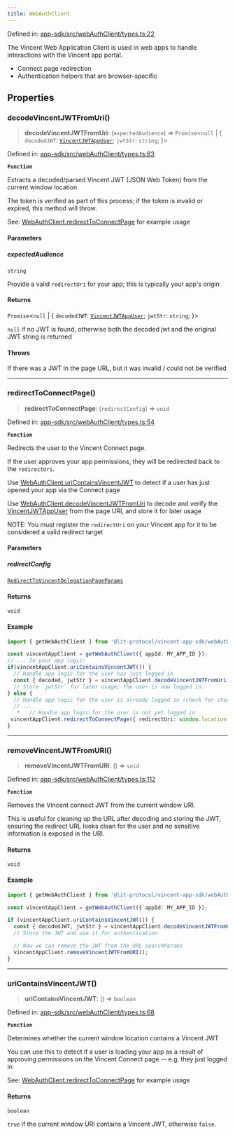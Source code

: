 ```yaml
---
title: WebAuthClient
---
```


Defined in: [app-sdk/src/webAuthClient/types.ts:22](https://github.com/LIT-Protocol/Vincent/blob/73da7c01d4eb076a0ff8650f85c7adf29f486588/packages/libs/app-sdk/src/webAuthClient/types.ts#L22)

The Vincent Web Application Client is used in web apps to handle interactions with the Vincent app portal.

- Connect page redirection
- Authentication helpers that are browser-specific

## Properties

### decodeVincentJWTFromUri()

> **decodeVincentJWTFromUri**: (`expectedAudience`) => `Promise`\<`null` \| \{ `decodedJWT`: [`VincentJWTAppUser`](/api-reference/app-sdk/jwt/interfaces/VincentJWTAppUser); `jwtStr`: `string`; \}\>

Defined in: [app-sdk/src/webAuthClient/types.ts:83](https://github.com/LIT-Protocol/Vincent/blob/73da7c01d4eb076a0ff8650f85c7adf29f486588/packages/libs/app-sdk/src/webAuthClient/types.ts#L83)

**`Function`**

Extracts a decoded/parsed Vincent JWT (JSON Web Token) from the current window location

The token is verified as part of this process; if the token is invalid or expired, this method will throw.

See: [WebAuthClient.redirectToConnectPage](./#redirecttoconnectpage) for example usage

#### Parameters

##### expectedAudience

`string`

Provide a valid `redirectUri` for your app; this is typically your app's origin

#### Returns

`Promise`\<`null` \| \{ `decodedJWT`: [`VincentJWTAppUser`](/api-reference/app-sdk/jwt/interfaces/VincentJWTAppUser); `jwtStr`: `string`; \}\>

`null` if no JWT is found, otherwise both the decoded jwt and the original JWT string is returned

#### Throws

If there was a JWT in the page URL, but it was invalid / could not be verified

***

### redirectToConnectPage()

> **redirectToConnectPage**: (`redirectConfig`) => `void`

Defined in: [app-sdk/src/webAuthClient/types.ts:54](https://github.com/LIT-Protocol/Vincent/blob/73da7c01d4eb076a0ff8650f85c7adf29f486588/packages/libs/app-sdk/src/webAuthClient/types.ts#L54)

**`Function`**

Redirects the user to the Vincent Connect page.

If the user approves your app permissions, they will be redirected back to the `redirectUri`.

Use [WebAuthClient.uriContainsVincentJWT](./#uricontainsvincentjwt) to detect if a user has just opened your app via the Connect page

Use [WebAuthClient.decodeVincentJWTFromUri](./#decodevincentjwtfromuri) to decode and verify the [VincentJWTAppUser](/api-reference/app-sdk/jwt/interfaces/VincentJWTAppUser) from the page URI, and store it for later usage

NOTE: You must register the `redirectUri` on your Vincent app for it to be considered a valid redirect target

#### Parameters

##### redirectConfig

[`RedirectToVincentDelegationPageParams`](./RedirectToVincentDelegationPageParams)

#### Returns

`void`

#### Example

```typescript
import { getWebAuthClient } from '@lit-protocol/vincent-app-sdk/webAuthClient';

const vincentAppClient = getWebAuthClient({ appId: MY_APP_ID });
// ... In your app logic:
if(vincentAppClient.uriContainsVincentJWT()) {
  // Handle app logic for the user has just logged in
  const { decoded, jwtStr } = vincentAppClient.decodeVincentJWTFromUri(EXPECTED_AUDIENCE);
  // Store `jwtStr` for later usage; the user is now logged in.
} else {
  // Handle app logic for the user is already logged in (check for stored & unexpired JWT)
  // ...
   *   // Handle app logic for the user is not yet logged in
 vincentAppClient.redirectToConnectPage({ redirectUri: window.location.href });
}
```

***

### removeVincentJWTFromURI()

> **removeVincentJWTFromURI**: () => `void`

Defined in: [app-sdk/src/webAuthClient/types.ts:112](https://github.com/LIT-Protocol/Vincent/blob/73da7c01d4eb076a0ff8650f85c7adf29f486588/packages/libs/app-sdk/src/webAuthClient/types.ts#L112)

**`Function`**

Removes the Vincent connect JWT from the current window URI.

This is useful for cleaning up the URL after decoding and storing the JWT,
ensuring the redirect URL looks clean for the user and no sensitive information
is exposed in the URI.

#### Returns

`void`

#### Example

```typescript
import { getWebAuthClient } from '@lit-protocol/vincent-app-sdk/webAuthClient';

const vincentAppClient = getWebAuthClient({ appId: MY_APP_ID });

if (vincentAppClient.uriContainsVincentJWT()) {
  const { decodedJWT, jwtStr } = vincentAppClient.decodeVincentJWTFromUri(EXPECTED_AUDIENCE);
  // Store the JWT and use it for authentication

  // Now we can remove the JWT from the URL searchParams
  vincentAppClient.removeVincentJWTFromURI();
}
```

***

### uriContainsVincentJWT()

> **uriContainsVincentJWT**: () => `boolean`

Defined in: [app-sdk/src/webAuthClient/types.ts:68](https://github.com/LIT-Protocol/Vincent/blob/73da7c01d4eb076a0ff8650f85c7adf29f486588/packages/libs/app-sdk/src/webAuthClient/types.ts#L68)

**`Function`**

Determines whether the current window location contains a Vincent JWT

You can use this to detect if a user is loading your app as a result of approving permissions
on the Vincent Connect page -- e.g. they just logged in

See: [WebAuthClient.redirectToConnectPage](./#redirecttoconnectpage) for example usage

#### Returns

`boolean`

`true` if the current window URI contains a Vincent JWT, otherwise `false`.
